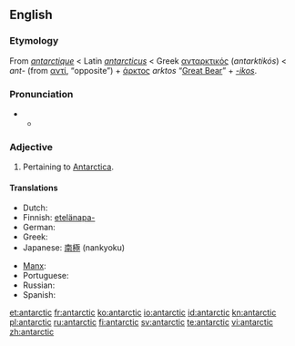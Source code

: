 {{also|Antarctic}}
==English==

===Etymology===
From {{etyl|fro}} ''[[antarctique]]'' < Latin ''[[antarcticus]]'' < Greek [[ανταρκτικός]] (''antarktikós'') < ''ant-'' (from [[αντί]], “opposite”) + [[άρκτος]] ''arktos'' “[[Great Bear]]” + ''[[-ic|-ikos]]''.

===Pronunciation===
* {{a|RP}}
** {{IPA|/ænˈtɑːktɪk/}}

===Adjective===
{{en-adj}}

# Pertaining to [[Antarctica]].

====Translations====
{{trans-top|pertaining to Antarctica}}
* Dutch: {{t-|nl|antarctisch}}
* Finnish: [[etelänapa-]]
* German: {{t+|de|antarktisch}}
* Greek: {{t+|el|ανταρκτικός|tr=antarktikós}}
* Japanese: [[南極]] (nankyoku)
{{trans-mid}}
* [[Manx]]: {{t|gv|antarctagh}}
* Portuguese: {{t+|pt|antártico}}
* Russian: {{t+|ru|антарктический|tr=antarktíčeskij}}
* Spanish: {{t+|es|antártico}}
{{trans-bottom}}

{{rfc}}

[[et:antarctic]]
[[fr:antarctic]]
[[ko:antarctic]]
[[io:antarctic]]
[[id:antarctic]]
[[kn:antarctic]]
[[pl:antarctic]]
[[ru:antarctic]]
[[fi:antarctic]]
[[sv:antarctic]]
[[te:antarctic]]
[[vi:antarctic]]
[[zh:antarctic]]